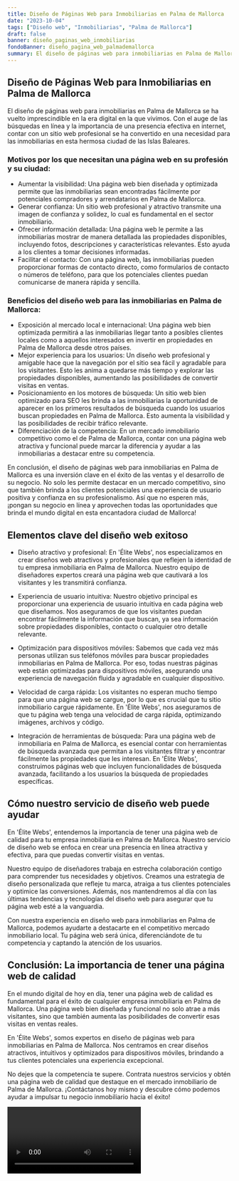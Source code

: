 ```yaml
---
title: Diseño de Páginas Web para Inmobiliarias en Palma de Mallorca
date: "2023-10-04"
tags: ["Diseño web", "Inmobiliarias", "Palma de Mallorca"]
draft: false
banner: diseño_paginas_web_inmobiliarias
fondoBanner: diseño_pagina_web_palmademallorca
summary: El diseño de páginas web para inmobiliarias en Palma de Mallorca se ha vuelto imprescindible en la era digital en la que vivimos. Con el auge de las búsquedas en línea y la importancia de una presencia efectiva en internet, contar con un sitio web profesional se ha convertido en una necesidad para las inmobiliarias en esta hermosa ciudad de las Islas Baleares.
---
```



## Diseño de Páginas Web para Inmobiliarias en Palma de Mallorca

El diseño de páginas web para inmobiliarias en Palma de Mallorca se ha vuelto imprescindible en la era digital en la que vivimos. Con el auge de las búsquedas en línea y la importancia de una presencia efectiva en internet, contar con un sitio web profesional se ha convertido en una necesidad para las inmobiliarias en esta hermosa ciudad de las Islas Baleares.

### Motivos por los que necesitan una página web en su profesión y su ciudad:

- Aumentar la visibilidad: Una página web bien diseñada y optimizada permite que las inmobiliarias sean encontradas fácilmente por potenciales compradores y arrendatarios en Palma de Mallorca.
- Generar confianza: Un sitio web profesional y atractivo transmite una imagen de confianza y solidez, lo cual es fundamental en el sector inmobiliario.
- Ofrecer información detallada: Una página web le permite a las inmobiliarias mostrar de manera detallada las propiedades disponibles, incluyendo fotos, descripciones y características relevantes. Esto ayuda a los clientes a tomar decisiones informadas.
- Facilitar el contacto: Con una página web, las inmobiliarias pueden proporcionar formas de contacto directo, como formularios de contacto o números de teléfono, para que los potenciales clientes puedan comunicarse de manera rápida y sencilla.

### Beneficios del diseño web para las inmobiliarias en Palma de Mallorca:

- Exposición al mercado local e internacional: Una página web bien optimizada permitirá a las inmobiliarias llegar tanto a posibles clientes locales como a aquellos interesados en invertir en propiedades en Palma de Mallorca desde otros países.
- Mejor experiencia para los usuarios: Un diseño web profesional y amigable hace que la navegación por el sitio sea fácil y agradable para los visitantes. Esto les anima a quedarse más tiempo y explorar las propiedades disponibles, aumentando las posibilidades de convertir visitas en ventas.
- Posicionamiento en los motores de búsqueda: Un sitio web bien optimizado para SEO les brinda a las inmobiliarias la oportunidad de aparecer en los primeros resultados de búsqueda cuando los usuarios buscan propiedades en Palma de Mallorca. Esto aumenta la visibilidad y las posibilidades de recibir tráfico relevante.
- Diferenciación de la competencia: En un mercado inmobiliario competitivo como el de Palma de Mallorca, contar con una página web atractiva y funcional puede marcar la diferencia y ayudar a las inmobiliarias a destacar entre su competencia.

En conclusión, el diseño de páginas web para inmobiliarias en Palma de Mallorca es una inversión clave en el éxito de las ventas y el desarrollo de su negocio. No solo les permite destacar en un mercado competitivo, sino que también brinda a los clientes potenciales una experiencia de usuario positiva y confianza en su profesionalismo. Así que no esperen más, ¡pongan su negocio en línea y aprovechen todas las oportunidades que brinda el mundo digital en esta encantadora ciudad de Mallorca!

<GifSeo />

<Cta />

## Elementos clave del diseño web exitoso

- Diseño atractivo y profesional: En 'Élite Webs', nos especializamos en crear diseños web atractivos y profesionales que reflejen la identidad de tu empresa inmobiliaria en Palma de Mallorca. Nuestro equipo de diseñadores expertos creará una página web que cautivará a los visitantes y les transmitirá confianza.

- Experiencia de usuario intuitiva: Nuestro objetivo principal es proporcionar una experiencia de usuario intuitiva en cada página web que diseñamos. Nos aseguramos de que los visitantes puedan encontrar fácilmente la información que buscan, ya sea información sobre propiedades disponibles, contacto o cualquier otro detalle relevante.

- Optimización para dispositivos móviles: Sabemos que cada vez más personas utilizan sus teléfonos móviles para buscar propiedades inmobiliarias en Palma de Mallorca. Por eso, todas nuestras páginas web están optimizadas para dispositivos móviles, asegurando una experiencia de navegación fluida y agradable en cualquier dispositivo.

- Velocidad de carga rápida: Los visitantes no esperan mucho tiempo para que una página web se cargue, por lo que es crucial que tu sitio inmobiliario cargue rápidamente. En 'Élite Webs', nos aseguramos de que tu página web tenga una velocidad de carga rápida, optimizando imágenes, archivos y código.

- Integración de herramientas de búsqueda: Para una página web de inmobiliaria en Palma de Mallorca, es esencial contar con herramientas de búsqueda avanzada que permitan a los visitantes filtrar y encontrar fácilmente las propiedades que les interesan. En 'Élite Webs', construimos páginas web que incluyen funcionalidades de búsqueda avanzada, facilitando a los usuarios la búsqueda de propiedades específicas.

## Cómo nuestro servicio de diseño web puede ayudar

En 'Élite Webs', entendemos la importancia de tener una página web de calidad para tu empresa inmobiliaria en Palma de Mallorca. Nuestro servicio de diseño web se enfoca en crear una presencia en línea atractiva y efectiva, para que puedas convertir visitas en ventas.

Nuestro equipo de diseñadores trabaja en estrecha colaboración contigo para comprender tus necesidades y objetivos. Creamos una estrategia de diseño personalizada que refleje tu marca, atraiga a tus clientes potenciales y optimice las conversiones. Además, nos mantendremos al día con las últimas tendencias y tecnologías del diseño web para asegurar que tu página web esté a la vanguardia.

Con nuestra experiencia en diseño web para inmobiliarias en Palma de Mallorca, podemos ayudarte a destacarte en el competitivo mercado inmobiliario local. Tu página web será única, diferenciándote de tu competencia y captando la atención de los usuarios.

## Conclusión: La importancia de tener una página web de calidad

En el mundo digital de hoy en día, tener una página web de calidad es fundamental para el éxito de cualquier empresa inmobiliaria en Palma de Mallorca. Una página web bien diseñada y funcional no solo atrae a más visitantes, sino que también aumenta las posibilidades de convertir esas visitas en ventas reales.

En 'Élite Webs', somos expertos en diseño de páginas web para inmobiliarias en Palma de Mallorca. Nos centramos en crear diseños atractivos, intuitivos y optimizados para dispositivos móviles, brindando a tus clientes potenciales una experiencia excepcional.

No dejes que la competencia te supere. Contrata nuestros servicios y obtén una página web de calidad que destaque en el mercado inmobiliario de Palma de Mallorca. ¡Contáctanos hoy mismo y descubre cómo podemos ayudar a impulsar tu negocio inmobiliario hacia el éxito!

<Video />

<CtaBot job="Inmobiliarias" city="Palma de Mallorca" />

<Gmaps query="Palma de Mallorca+españa+maps" />
